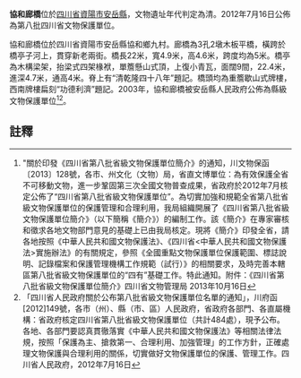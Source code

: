 {{msg:四川省文物保護單位
|名稱 = 協和廊橋
|編號 = 280
|圖片 = 
|級別 = S8
|分類 = 
|時代 = [[清代|清代]]
|地点 = [[四川省|四川省]][[資陽市|資陽市]][[安岳縣|安岳縣]]
|坐標 =
|登錄 = 2012年7月16日
}}
'''協和廊橋'''位於[[四川省|四川省]][[資陽市|資陽市]][[安岳縣|安岳縣]]，文物遺址年代判定為清。2012年7月16日公佈為第八批四川省文物保護單位。

協和廊橋位於四川省資陽市安岳縣協和鄉九村。廊橋為3孔2墩木板平橋，橫跨於橋亭子河上，貫穿新老兩街。橋長22米，寬4.9米，高4.6米，跨度均為5米。橋亭為木構梁架，抬梁式四架椽袱，單簷懸山式頂，上復小青瓦，面闊9間，22.4米，進深4.7米，通高4米。脊上有“清乾隆四十八年”題記。橋頭均為重簷歇山式牌樓，西南牌樓扁刻“功德利濟”題記。2003年，協和廊橋被安岳縣人民政府公佈為縣級文物保護單位<ref>"關於印發《四川省第八批省級文物保護單位簡介》的通知，川文物保函〔2013〕128號，各市、州文化（文物）局，省直文博單位：為有效保護全省不可移動文物，進一步鞏固第三次全國文物普查成果，省政府於2012年7月核定公佈了“四川省第八批省級文物保護單位”。為切實加強和規範全省第八批省級文物保護單位的保護管理和合理利用，我局組織開展了《四川省第八批省級文物保護單位簡介》（以下簡稱《簡介》）的編制工作。該《簡介》在專家審核和徵求各地文物部門意見的基礎上已由我局核定。現將《簡介》印發全省，請各地按照《中華人民共和國文物保護法》、《四川省<中華人民共和國文物保護法>實施辦法》的有關規定，參照《全國重點文物保護單位保護範圍、標誌說明、記錄檔案和保護管理機構工作規範（試行）》的相關要求，及時完善本轄區第八批省級文物保護單位的“四有”基礎工作。特此通知。附件：《四川省第八批省級文物保護單位簡介》四川省文物管理局  2013年10月16日</ref><ref>「四川省人民政府關於公布第八批省級文物保護單位名單的通知」，川府函[2012]149號，各市（州）、縣（市、區）人民政府，省政府各部門、各直屬機構：省政府核定四川省第八批省級文物保護單位（共計484處），現予公布。各地、各部門要認真貫徹落實《中華人民共和國文物保護法》等相關法律法規，按照「保護為主、搶救第一、合理利用、加強管理」的工作方針，正確處理文物保護與合理利用的關係，切實做好文物保護單位的保護、管理工作。四川省人民政府，2012年7月16日</ref>。
==註釋==
{{reflist}}
{{文物保護單位小作品}}